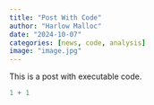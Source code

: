 ```yaml
---
title: "Post With Code"
author: "Harlow Malloc"
date: "2024-10-07"
categories: [news, code, analysis]
image: "image.jpg"
---
```


This is a post with executable code.

```r
1 + 1
```
